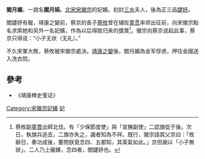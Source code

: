 '''閻月媚'''，一說名'''閻月娟'''。[[北宋|北宋]][[宋徽宗|宋徽宗]]的妃嬪。初封[[三水|三水]]夫人，後為正三品[[婕妤|婕妤]]。

閻婕妤有寵，靖康之變前，蔡京的長子[[蔡攸|蔡攸]]曾在辅佐[[童贯|童贯]]率师出征前，向宋徽宗點名求索她和另外一名妃嬪，作為以后得胜归来的獎賞<ref>蔡攸副[[童貫|童貫]]出師北伐，有「少保節度使」與「宣撫副使」二認旗從于後。次日，執旗兵逃去，二旗亦失之，識者知為不祥。既行，徽宗語其父京曰：「攸辭日，奏功成後，要問朕覓念四、五都知，其英氣如此。」京但謝以「小子無狀」。二人乃上寵嬪，念四者，閻婕妤也。</ref>。徽宗向蔡京说起此事，蔡京只得说：“小子无状（无礼）。” 

不久宋軍大敗，蔡攸被宋徽宗處決。[[靖康之變|靖康之變]]後，閻月媚為金军俘虏，押往金國送入洗衣院。

==參考==
*《靖康稗史笺证》

[[Category:宋徽宗妃嬪|Category:宋徽宗妃嬪]]
[[Category:靖康之变被俘者|妃]]